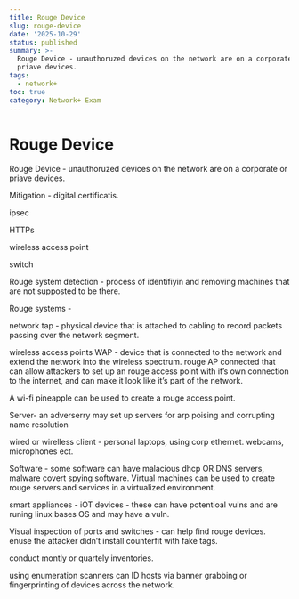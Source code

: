 ```yaml
---
title: Rouge Device
slug: rouge-device
date: '2025-10-29'
status: published
summary: >-
  Rouge Device - unauthoruzed devices on the network are on a corporate or
  priave devices.
tags:
  - network+
toc: true
category: Network+ Exam
---
```


# Rouge Device

Rouge Device - unauthoruzed devices on the network are on a corporate or priave devices. 

Mitigation - digital certificatis. 

ipsec 

HTTPs

wireless access point 

switch 

Rouge system detection - process of identifiyin and removing machines that are not supposted to be there. 

Rouge systems - 

network tap - physical device that is attached to cabling to record packets passing over the network segment. 

wireless access points WAP - device that is connected to the network and extend the network into the wireless spectrum. rouge AP connected that can allow attackers to set up an rouge access point with it’s own connection to the internet, and can make it look like it’s part of the network. 

A wi-fi pineapple can be used to create a rouge access point. 

Server- an adverserry may set up servers for arp poising and corrupting name resolution 

wired or wirelless client - personal laptops, using corp ethernet. webcams, microphones ect. 

Software - some software can have malacious dhcp OR DNS servers, malware covert spying software. Virtual machines can be used to create rouge servers and services in a virtualized environment. 

smart appliances - iOT devices - these can have potentioal vulns and are runing linux bases OS and may have a vuln. 

Visual inspection of ports and switches - can help find rouge devices. enuse the attacker didn’t install counterfit with fake tags. 

conduct montly or quartely inventories. 

using enumeration scanners can ID hosts via banner grabbing or fingerprinting of devices across the network.
